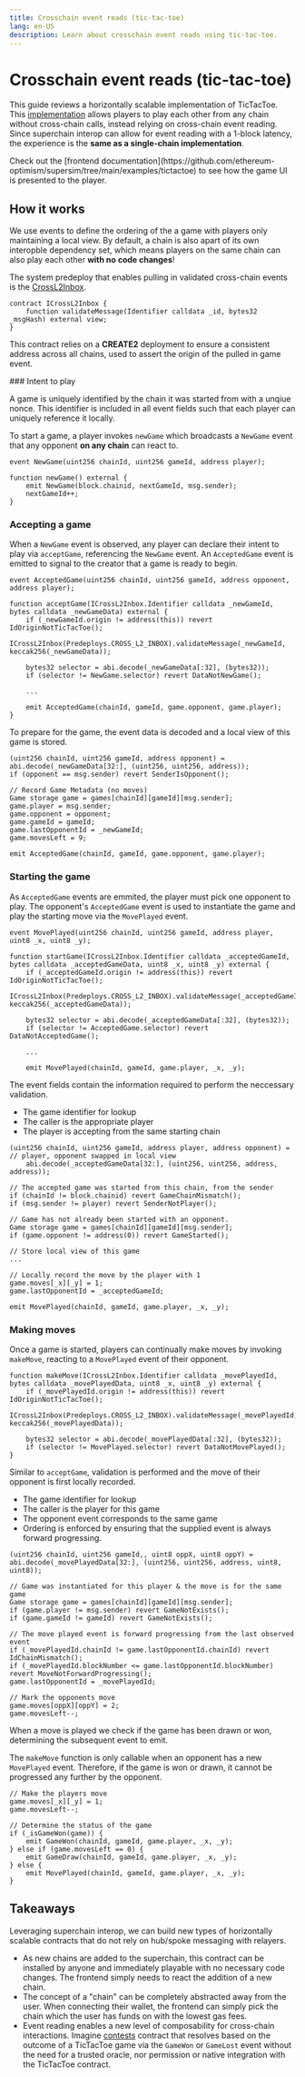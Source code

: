 ```yaml
---
title: Crosschain event reads (tic-tac-toe)
lang: en-US
description: Learn about crosschain event reads using tic-tac-toe.
---
```



<InteropCallout />

# Crosschain event reads (tic-tac-toe)

This guide reviews a horizontally scalable implementation of TicTacToe. This [implementation](https://github.com/ethereum-optimism/supersim/blob/main/contracts/src/tictactoe/TicTacToe.sol) allows players to play each other from any chain without cross-chain calls, instead relying on cross-chain event reading. Since superchain interop can allow for event reading with a 1-block latency, the experience is the **same as a single-chain implementation**.

<Callout type="info">
  Check out the [frontend documentation](https://github.com/ethereum-optimism/supersim/tree/main/examples/tictactoe) to see how the game UI is presented to the player.
</Callout>

## How it works

We use events to define the ordering of the a game with players only maintaining a local view. By default, a chain is also apart of its own interopble dependency set, which means players on the same chain can also play each other **with no code changes**!

The system predeploy that enables pulling in validated cross-chain events is the [CrossL2Inbox](https://specs.optimism.io/interop/predeploys.html#crossl2inbox).

```solidity
contract ICrossL2Inbox {
    function validateMessage(Identifier calldata _id, bytes32 _msgHash) external view;
}
```

This contract relies on a **CREATE2** deployment to ensure a consistent address across all chains, used to assert the origin of the pulled in game event.

<Steps>
  ### Intent to play

  A game is uniquely identified by the chain it was started from with a unqiue nonce. This identifier is included in all event fields such that each player can uniquely reference it locally.

  To start a game, a player invokes `newGame` which broadcasts a `NewGame` event that any opponent **on any chain** can react to.

  ```solidity
  event NewGame(uint256 chainId, uint256 gameId, address player);

  function newGame() external {
      emit NewGame(block.chainid, nextGameId, msg.sender);
      nextGameId++;
  }
  ```

  ### Accepting a game

  When a `NewGame` event is observed, any player can declare their intent to play via `acceptGame`, referencing the `NewGame` event. An `AcceptedGame` event is emitted to signal to the creator that a game is ready to begin.

  ```solidity
  event AcceptedGame(uint256 chainId, uint256 gameId, address opponent, address player);

  function acceptGame(ICrossL2Inbox.Identifier calldata _newGameId, bytes calldata _newGameData) external {
      if (_newGameId.origin != address(this)) revert IdOriginNotTicTacToe();
      ICrossL2Inbox(Predeploys.CROSS_L2_INBOX).validateMessage(_newGameId, keccak256(_newGameData));

      bytes32 selector = abi.decode(_newGameData[:32], (bytes32));
      if (selector != NewGame.selector) revert DataNotNewGame();

      ...

      emit AcceptedGame(chainId, gameId, game.opponent, game.player);
  }
  ```

  To prepare for the game, the event data is decoded and a local view of this game is stored.

  ```solidity
  (uint256 chainId, uint256 gameId, address opponent) = abi.decode(_newGameData[32:], (uint256, uint256, address));
  if (opponent == msg.sender) revert SenderIsOpponent();

  // Record Game Metadata (no moves)
  Game storage game = games[chainId][gameId][msg.sender];
  game.player = msg.sender;
  game.opponent = opponent;
  game.gameId = gameId;
  game.lastOpponentId = _newGameId;
  game.movesLeft = 9;

  emit AcceptedGame(chainId, gameId, game.opponent, game.player);
  ```

  ### Starting the game

  As `AcceptedGame` events are emmited, the player must pick one opponent to play. The opponent's `AcceptedGame` event is used to instantiate the game and play the starting move via the `MovePlayed` event.

  ```solidity
  event MovePlayed(uint256 chainId, uint256 gameId, address player, uint8 _x, uint8 _y);

  function startGame(ICrossL2Inbox.Identifier calldata _acceptedGameId, bytes calldata _acceptedGameData, uint8 _x, uint8 _y) external {
      if (_acceptedGameId.origin != address(this)) revert IdOriginNotTicTacToe();
      ICrossL2Inbox(Predeploys.CROSS_L2_INBOX).validateMessage(_acceptedGameId, keccak256(_acceptedGameData));

      bytes32 selector = abi.decode(_acceptedGameData[:32], (bytes32));
      if (selector != AcceptedGame.selector) revert DataNotAcceptedGame();

      ...

      emit MovePlayed(chainId, gameId, game.player, _x, _y);
  ```

  The event fields contain the information required to perform the neccessary validation.

  *   The game identifier for lookup
  *   The caller is the appropriate player
  *   The player is accepting from the same starting chain

  ```solidity
  (uint256 chainId, uint256 gameId, address player, address opponent) = // player, opponent swapped in local view
      abi.decode(_acceptedGameData[32:], (uint256, uint256, address, address));

  // The accepted game was started from this chain, from the sender
  if (chainId != block.chainid) revert GameChainMismatch();
  if (msg.sender != player) revert SenderNotPlayer();

  // Game has not already been started with an opponent.
  Game storage game = games[chainId][gameId][msg.sender];
  if (game.opponent != address(0)) revert GameStarted();

  // Store local view of this game
  ...

  // Locally record the move by the player with 1
  game.moves[_x][_y] = 1;
  game.lastOpponentId = _acceptedGameId;

  emit MovePlayed(chainId, gameId, game.player, _x, _y);
  ```

  ### Making moves

  Once a game is started, players can continually make moves by invoking `makeMove`, reacting to a `MovePlayed` event of their opponent.

  ```solidity
  function makeMove(ICrossL2Inbox.Identifier calldata _movePlayedId, bytes calldata _movePlayedData, uint8 _x, uint8 _y) external {
      if (_movePlayedId.origin != address(this)) revert IdOriginNotTicTacToe();
      ICrossL2Inbox(Predeploys.CROSS_L2_INBOX).validateMessage(_movePlayedId, keccak256(_movePlayedData));

      bytes32 selector = abi.decode(_movePlayedData[:32], (bytes32));
      if (selector != MovePlayed.selector) revert DataNotMovePlayed();
  }
  ```

  Similar to `acceptGame`, validation is performed and the move of their opponent is first locally recorded.

  *   The game identifier for lookup
  *   The caller is the player for this game
  *   The opponent event corresponds to the same game
  *   Ordering is enforced by ensuring that the supplied event is always forward progressing.

  ```solidity
  (uint256 chainId, uint256 gameId,, uint8 oppX, uint8 oppY) = abi.decode(_movePlayedData[32:], (uint256, uint256, address, uint8, uint8));

  // Game was instantiated for this player & the move is for the same game
  Game storage game = games[chainId][gameId][msg.sender];
  if (game.player != msg.sender) revert GameNotExists();
  if (game.gameId != gameId) revert GameNotExists();

  // The move played event is forward progressing from the last observed event
  if (_movePlayedId.chainId != game.lastOpponentId.chainId) revert IdChainMismatch();
  if (_movePlayedId.blockNumber <= game.lastOpponentId.blockNumber) revert MoveNotForwardProgressing();
  game.lastOpponentId = _movePlayedId;

  // Mark the opponents move
  game.moves[oppX][oppY] = 2;
  game.movesLeft--;
  ```

  When a move is played we check if the game has been drawn or won, determining the subsequent event to emit.

  The `makeMove` function is only callable when an opponent has a new `MovePlayed` event. Therefore, if the game is won or drawn, it cannot be progressed any further by the opponent.

  ```solidity
  // Make the players move
  game.moves[_x][_y] = 1;
  game.movesLeft--;

  // Determine the status of the game
  if (_isGameWon(game)) {
      emit GameWon(chainId, gameId, game.player, _x, _y);
  } else if (game.movesLeft == 0) {
      emit GameDraw(chainId, gameId, game.player, _x, _y);
  } else {
      emit MovePlayed(chainId, gameId, game.player, _x, _y);
  }
  ```
</Steps>

## Takeaways

Leveraging superchain interop, we can build new types of horizontally scalable contracts that do not rely on hub/spoke messaging with relayers.

*   As new chains are added to the superchain, this contract can be installed by anyone and immediately playable with no necessary code changes. The frontend simply needs to react the addition of a new chain.
*   The concept of a "chain" can be completely abstracted away from the user. When connecting their wallet, the frontend can simply pick the chain which the user has funds on with the lowest gas fees.
*   Event reading enables a new level of composability for cross-chain interactions. Imagine [contests](event-contests) contract that resolves based on the outcome of a TicTacToe game via the `GameWon` or `GameLost` event without the need for a trusted oracle, nor permission or native integration with the TicTacToe contract.
